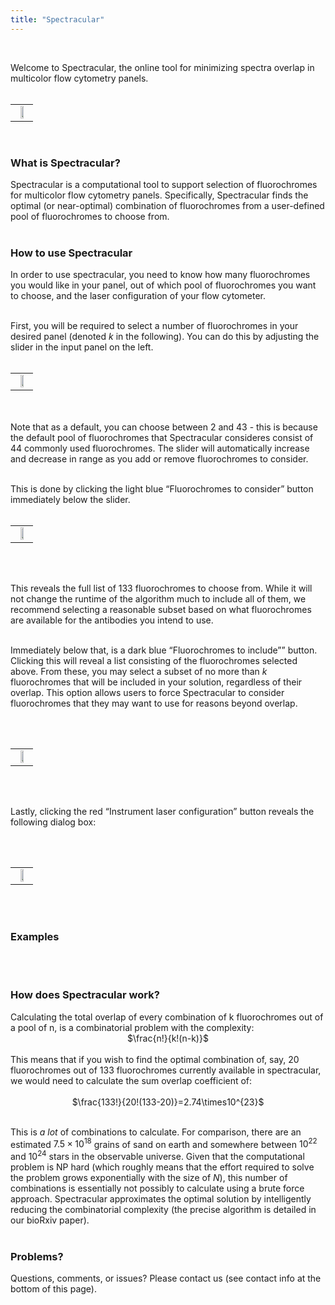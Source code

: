 ```yaml
---
title: "Spectracular"
---
```


<br>

Welcome to Spectracular, the online tool for minimizing spectra overlap in multicolor flow cytometry panels.
<br><br>

<table style="width:100%">
<tr>
<td><center>[![](spectracular_files/figure-html/launch.png){ width=50% }](https://services.healthtech.dtu.dk/shiny/spectracular/){ target="_blank" }</center></td>
</tr>
</table>
<br>

### What is Spectracular?
Spectracular is a computational tool to support selection of fluorochromes for multicolor flow cytometry panels. Specifically, Spectracular finds the optimal (or near-optimal) combination of fluorochromes from a user-defined pool of fluorochromes to choose from.
<br><br>

### How to use Spectracular
In order to use spectracular, you need to know how many fluorochromes you would like in your panel, out of which pool of fluorochromes you want to choose, and the laser configuration of your flow cytometer.
<br><br>

First, you will be required to select a number of fluorochromes in your desired panel (denoted _k_ in the following). You can do this by adjusting the slider in the input panel on the left. 
<br><br>
<table style="width:100%">
<tr>
<td><center>![](spectracular_files/figure-html/slider.png){ width=50% }</center></td>
</tr>
</table>
<br><br>
Note that as a default, you can choose between 2 and 43 - this is because the default pool of fluorochromes that Spectracular consideres consist of 44 commonly used fluorochromes. The slider will automatically increase and decrease in range as you add or remove fluorochromes to consider.
<br><br>

This is done by clicking the light blue "Fluorochromes to consider" button immediately below the slider.
<br><br>
<table style="width:100%">
<tr>
<td><center>![](spectracular_files/figure-html/consider.png){ width=50% }</center></td>
</tr>
</table>
<br><br>

This reveals the full list of 133 fluorochromes to choose from. While it will not change the runtime of the algorithm much to include all of them, we recommend selecting a reasonable subset based on what fluorochromes are available for the antibodies you intend to use.
<br><br>

Immediately below that, is a dark blue "Fluorochromes to include"" button. Clicking this will reveal a list consisting of the fluorochromes selected above. From these, you may select a subset of no more than _k_ fluorochromes that will be included in your solution, regardless of their overlap. This option allows users to force Spectracular to consider fluorochromes that they may want to use for reasons beyond overlap.

<br><br>
<table style="width:100%">
<tr>
<td><center>![](spectracular_files/figure-html/include.png){ width=50% }</center></td>
</tr>
</table>
<br><br>

Lastly, clicking the red "Instrument laser configuration" button reveals the following dialog box:

<br><br>
<table style="width:100%">
<tr>
<td><center>![](spectracular_files/figure-html/laser.png){ width=50% }</center></td>
</tr>
</table>
<br><br>

### Examples
<br><br>

### How does Spectracular work?
Calculating the total overlap of every combination of k fluorochromes out of a pool of n, is a combinatorial problem with the complexity:
<br><center>$\frac{n!}{k!(n-k)}$</center><br>
This means that if you wish to find the optimal combination of, say, 20 fluorochromes out of 133 fluorochromes currently available in spectracular, we would need to calculate the sum overlap coefficient of:<br>
<br><center>$\frac{133!}{20!(133-20)}=2.74\times10^{23}$</center><br>
This is _a lot_ of combinations to calculate. For comparison, there are an estimated $7.5\times10^{18}$ grains of sand on earth and somewhere between $10^{22}$ and $10^{24}$ stars in the observable universe. Given that the computational problem is NP hard (which roughly means that the effort required to solve the problem grows exponentially with the size of $N$), this number of combinations is essentially not possibly to calculate using a brute force approach. Spectracular approximates the optimal solution by intelligently reducing the combinatorial complexity (the precise algorithm is detailed in our bioRxiv paper).
<br><br>

### Problems?
Questions, comments, or issues? Please contact us (see contact info at the bottom of this page).